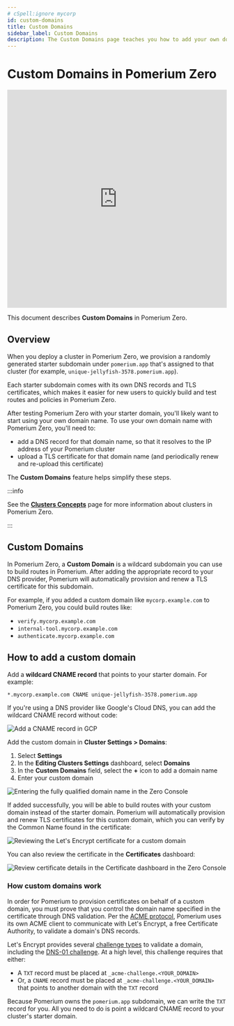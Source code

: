 ```yaml
---
# cSpell:ignore mycorp
id: custom-domains
title: Custom Domains
sidebar_label: Custom Domains
description: The Custom Domains page teaches you how to add your own domain in Pomerium Zero and how to use it to build routes to your services.
---
```


# Custom Domains in Pomerium Zero

<iframe
  width="100%"
  height="500"
  src="https://www.youtube.com/embed/qj1D5Rgziz0"
  frameborder="0"
  webkitallowfullscreen="true"
  mozallowfullscreen="true"
  allowfullscreen="true"></iframe>

This document describes **Custom Domains** in Pomerium Zero.

## Overview

When you deploy a cluster in Pomerium Zero, we provision a randomly generated starter subdomain under `pomerium.app` that's assigned to that cluster (for example, `unique-jellyfish-3578.pomerium.app`).

Each starter subdomain comes with its own DNS records and TLS certificates, which makes it easier for new users to quickly build and test routes and policies in Pomerium Zero.

After testing Pomerium Zero with your starter domain, you'll likely want to start using your own domain name. To use your own domain name with Pomerium Zero, you'll need to:

- add a DNS record for that domain name, so that it resolves to the IP address of your Pomerium cluster
- upload a TLS certificate for that domain name (and periodically renew and re-upload this certificate)

The **Custom Domains** feature helps simplify these steps.

:::info

See the [**Clusters Concepts**](/docs/concepts/clusters) page for more information about clusters in Pomerium Zero.

:::

## Custom Domains

In Pomerium Zero, a **Custom Domain** is a wildcard subdomain you can use to build routes in Pomerium. After adding the appropriate record to your DNS provider, Pomerium will automatically provision and renew a TLS certificate for this subdomain.

For example, if you added a custom domain like `mycorp.example.com` to Pomerium Zero, you could build routes like:

- `verify.mycorp.example.com`
- `internal-tool.mycorp.example.com`
- `authenticate.mycorp.example.com`

## How to add a custom domain

Add a **wildcard CNAME record** that points to your starter domain. For example:

```bash
*.mycorp.example.com CNAME unique-jellyfish-3578.pomerium.app
```

If you're using a DNS provider like Google's Cloud DNS, you can add the wildcard CNAME record without code:

![Add a CNAME record in GCP](../capabilities/img/custom-domains/gcp-cname-record.png)

Add the custom domain in **Cluster Settings > Domains**:

1. Select **Settings**
1. In the **Editing Clusters Settings** dashboard, select **Domains**
1. In the **Custom Domains** field, select the **+** icon to add a domain name
1. Enter your custom domain

![Entering the fully qualified domain name in the Zero Console](../capabilities/img/custom-domains/add-custom-domain.gif)

If added successfully, you will be able to build routes with your custom domain instead of the starter domain. Pomerium will automatically provision and renew TLS certificates for this custom domain, which you can verify by the Common Name found in the certificate:

![Reviewing the Let's Encrypt certificate for a custom domain](../capabilities/img/custom-domains/custom-domain-certificates.png)

You can also review the certificate in the **Certificates** dashboard:

![Review certificate details in the Certificate dashboard in the Zero Console](../capabilities/img/custom-domains/certificate-details.gif)

### How custom domains work

In order for Pomerium to provision certificates on behalf of a custom domain, you must prove that you control the domain name specified in the certificate through DNS validation. Per the [ACME protocol](https://datatracker.ietf.org/doc/html/rfc8555#section-2), Pomerium uses its own ACME client to communicate with Let's Encrypt, a free Certificate Authority, to validate a domain's DNS records.

Let's Encrypt provides several [challenge types](https://letsencrypt.org/docs/challenge-types/) to validate a domain, including the [DNS-01 challenge](https://letsencrypt.org/docs/challenge-types/#dns-01-challenge). At a high level, this challenge requires that either:

- A `TXT` record must be placed at `_acme-challenge.<YOUR_DOMAIN>`
- Or, a `CNAME` record must be placed at `_acme-challenge.<YOUR_DOMAIN>` that points to another domain with the `TXT` record

Because Pomerium owns the `pomerium.app` subdomain, we can write the `TXT` record for you. All you need to do is point a wildcard CNAME record to your cluster's starter domain.
